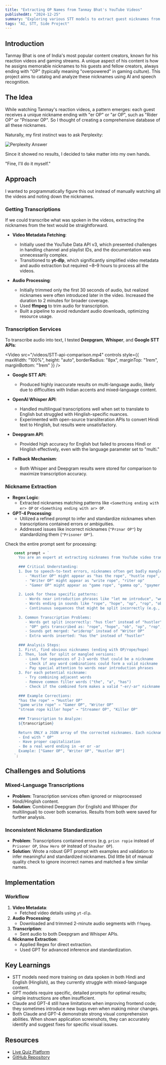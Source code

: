 ```yaml
---
title: "Extracting OP Names from Tanmay Bhat's YouTube Videos"
publishedAt: "2024-12-25"
summary: "Exploring various STT models to extract guest nicknames from Tanmay Bhat's reaction videos."
tags: "AI, STT, Side Project"
---
```

## Introduction

Tanmay Bhat is one of India's most popular content creators, known for his reaction videos and gaming streams. A unique aspect of his content is how he assigns memorable nicknames to his guests and fellow creators, always ending with "OP" (typically meaning "overpowered" in gaming culture). This project aims to catalog and analyze these nicknames using AI and speech recognition.

## The Idea

While watching Tanmay's reaction videos, a pattern emerges: each guest receives a unique nickname ending with "er OP" or "ar OP", such as "Rider OP" or "Prisoner OP". So I thought of creating a comprehensive database of all these nicknames.

Naturally, my first instinct was to ask Perplexity:

 <div className="flex justify-center">
  <Image 
    src="/images/perplexity-answer.png"
    alt="Perplexity Answer"
    width={700}
    height={700}
    className="rounded-lg my-4"
  />
 </div>

Since it showed no results, I decided to take matter into my own hands.

<Caption>
  "Fine, I'll do it myself."
</Caption>

## **Approach**
I wanted to programmatically figure this out instead of manually watching all the videos and noting down the nicknames.

### **Getting Transcriptions**
If we could transcribe what was spoken in the videos, extracting the nicknames from the text would be straightforward.

- **Video Metadata Fetching**:
  - Initially used the YouTube Data API v3, which presented challenges in handling channel and playlist IDs, and the documentation was unnecessarily complex.
  - Transitioned to **yt-dlp**, which significantly simplified video metadata and audio extraction but required ~8–9 hours to process all the videos.

- **Audio Processing**:
  - Initially trimmed only the first 30 seconds of audio, but realized nicknames were often introduced later in the video. Increased the duration to 2 minutes for broader coverage.
  - Used **ffmpeg** to trim audio for transcription.
  - Built a pipeline to avoid redundant audio downloads, optimizing resource usage.


### **Transcription Services**
To transcribe audio into text, I tested **Deepgram**, **Whisper**, and **Google STT APIs**:

<Video
  src="/videos/STT-api-comparison.mp4"
  controls
  style={{
    maxWidth: "100%",
    height: "auto",
    borderRadius: "8px",
    marginTop: "1rem",
    marginBottom: "1rem"
  }}
/>

- **Google STT API**:
  - Produced highly inaccurate results on multi-language audio, likely due to difficulties with Indian accents and mixed-language content.
  
- **OpenAI Whisper API**:
  - Handled multilingual transcriptions well when set to translate to English but struggled with Hinglish-specific nuances.
  - Experimented with open-source transliteration APIs to convert Hindi text to Hinglish, but results were unsatisfactory.

- **Deepgram API**:
  - Provided high accuracy for English but failed to process Hindi or Hinglish effectively, even with the language parameter set to "multi."

- **Fallback Mechanism**:
  - Both Whisper and Deepgram results were stored for comparison to maximize transcription accuracy.

### **Nickname Extraction**
- **Regex Logic**:
  - Extracted nicknames matching patterns like `<Something ending with er> OP` or `<Something ending with ar> OP`.
- **GPT-4 Processing**:
  - Utilized a refined prompt to infer and standardize nicknames when transcriptions contained errors or ambiguities.
  - Addressed issues like incorrect nicknames (`"Prznar OP"`) by standardizing them (`"Prisoner OP"`).

Check the entire prompt sent for processing:
```typescript
    const prompt = `
      You are an expert at extracting nicknames from YouTube video transcripts, especially skilled at identifying badly transcribed nicknames that end with "OP".
  
      ### Critical Understanding:
      1. Due to speech-to-text errors, nicknames often get badly mangled:
         - "Hustler OP" might appear as "has the rope", "hustle rope", "hazlr op"
         - "Writer OP" might appear as "write rope", "riter op"
         - "Gamer OP" might appear as "game rope", "gamma op", "gaymer op"
      
      2. Look for these specific patterns:
         - Words near introduction phrases like "let me introduce", "we got", "with us"
         - Words ending in sounds like "rope", "hope", "op", "rop", "ob", "opie"
         - Continuous sequences that might be split incorrectly (e.g., "has the rope" → "Hustler OP" , "Bank Aurobi" -> "Banker OP" )
  
      3. Common Transcription Problems:
         - Words get split incorrectly: "hus tler" instead of "hustler"
         - "OP" gets transcribed as: "rope", "hope", "ob", "op", "rop", "opi", "Aurobi"
         - Sounds get merged: "wriderop" instead of "Writer OP"
         - Extra words inserted: "has the" instead of "hustler"
  
      ### Analysis Steps:
      1. First, find obvious nicknames (ending with OP/rope/hope)
      2. Then, look for split or mangled versions:
         - Look for sequences of 2-3 words that could be a nickname
         - Check if any word combinations could form a valid nickname
         - Pay special attention to words near introduction phrases
      3. For each potential nickname:
         - Try combining adjacent words
         - Remove common filler words ("the", "a", "has")
         - Check if the combined form makes a valid "-er/-ar" nickname
  
      ### Example Corrections:
      "has the rope" → "Hustler OP"
      "game write rope" → "Gamer OP", "Writer OP"
      "stream rope killer hope" → "Streamer OP", "Killer OP"
  
      ### Transcription to Analyze:
      ${transcription}
  
      Return ONLY a JSON array of the corrected nicknames. Each nickname should:
      - End with " OP"
      - Have proper capitalization
      - Be a real word ending in -er or -ar
      Example: ["Gamer OP", "Writer OP", "Hustler OP"]
    `;
```


## **Challenges and Solutions**

### **Mixed-Language Transcriptions**
- **Problem**: Transcription services often ignored or misprocessed Hindi/Hinglish content.
- **Solution**: Combined Deepgram (for English) and Whisper (for multilingual) to cover both scenarios. Results from both were saved for further analysis.

### **Inconsistent Nickname Standardization**
- **Problem**: Transcriptions contained errors (e.g. `prisn ropie` instead of `Prisoner OP`, `Show Hero OP` instead of `Shauhar OP`).
- **Solution**: Wrote a robust GPT prompt with examples and validation to infer meaningful and standardized nicknames. Did little bit of manual quality check to ignore incorrect names and matched a few similar names.


## **Implementation**

### **Workflow**
1. **Video Metadata**:
   - Fetched video details using `yt-dlp`.
2. **Audio Processing**:
   - Downloaded and trimmed 2-minute audio segments with `ffmpeg`.
3. **Transcription**:
   - Sent audio to both Deepgram and Whisper APIs.
4. **Nickname Extraction**:
   - Applied Regex for direct extraction.
   - Used GPT for advanced inference and standardization.

## Key Learnings
- STT models need more training on data spoken in both Hindi and English (Hinglish), as they currently struggle with mixed-language content.
- GPT models require specific, detailed prompts for optimal results; simple instructions are often insufficient.
- Claude and GPT-4 still have limitations when improving frontend code; they sometimes introduce new bugs even when making minor changes.
- Both Claude and GPT-4 demonstrate strong visual comprehension abilities. When shown application screenshots, they can accurately identify and suggest fixes for specific visual issues.

## Resources
- [Live Quiz Platform](https://tanmay-op-quiz.vercel.app/)
- [GitHub Repository](https://github.com/shriniket73/op-nickname-extraction)

